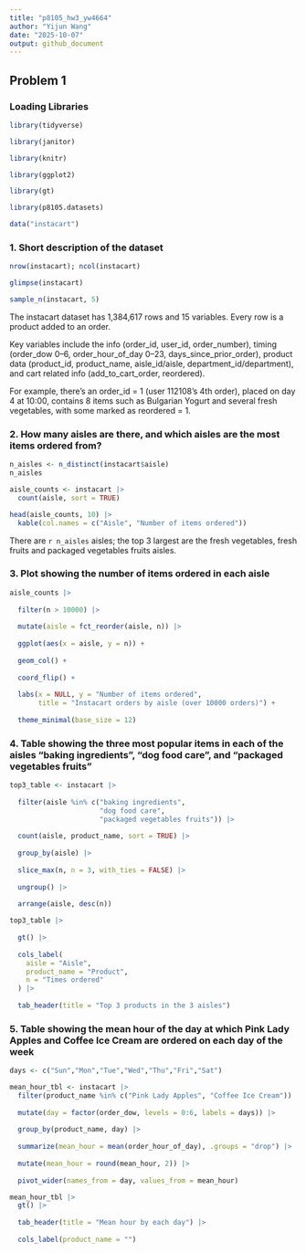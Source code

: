 ```yaml
---
title: "p8105_hw3_yw4664"
author: "Yijun Wang"
date: "2025-10-07"
output: github_document
---
```


## Problem 1

### Loading Libraries

```r
library(tidyverse)

library(janitor)

library(knitr)

library(ggplot2)

library(gt)

library(p8105.datasets)

data("instacart")
```

### 1. Short description of the dataset

```r

nrow(instacart); ncol(instacart)

glimpse(instacart)

sample_n(instacart, 5)

```
The instacart dataset has 1,384,617 rows and 15 variables. Every row is a product added to an order.

Key variables include the info (order_id, user_id, order_number), timing (order_dow 0–6, order_hour_of_day 0–23, days_since_prior_order), product data (product_id, product_name, aisle_id/aisle, department_id/department), and cart related info (add_to_cart_order, reordered).

For example, there's an order_id = 1 (user 112108’s 4th order), placed on day 4 at 10:00, contains 8 items such as Bulgarian Yogurt and several fresh vegetables, with some marked as reordered = 1.

### 2. How many aisles are there, and which aisles are the most items ordered from?

```r

n_aisles <- n_distinct(instacart$aisle)
n_aisles

aisle_counts <- instacart |> 
  count(aisle, sort = TRUE)

head(aisle_counts, 10) |> 
  kable(col.names = c("Aisle", "Number of items ordered"))

```
There are ```r n_aisles``` aisles; the top 3 largest are the fresh vegetables, fresh fruits and packaged vegetables fruits aisles.

### 3. Plot showing the number of items ordered in each aisle

```r

aisle_counts |> 
  
  filter(n > 10000) |>
  
  mutate(aisle = fct_reorder(aisle, n)) |>
  
  ggplot(aes(x = aisle, y = n)) +
  
  geom_col() +
  
  coord_flip() +
  
  labs(x = NULL, y = "Number of items ordered",
       title = "Instacart orders by aisle (over 10000 orders)") +
  
  theme_minimal(base_size = 12)

```
### 4. Table showing the three most popular items in each of the aisles “baking ingredients”, “dog food care”, and “packaged vegetables fruits”

```r
top3_table <- instacart |>
  
  filter(aisle %in% c("baking ingredients",
                      "dog food care",
                      "packaged vegetables fruits")) |>
  
  count(aisle, product_name, sort = TRUE) |>
  
  group_by(aisle) |>
  
  slice_max(n, n = 3, with_ties = FALSE) |>
  
  ungroup() |>
  
  arrange(aisle, desc(n))

top3_table |>
  
  gt() |>
  
  cols_label(
    aisle = "Aisle",
    product_name = "Product",
    n = "Times ordered"
  ) |>
  
  tab_header(title = "Top 3 products in the 3 aisles")

```

### 5. Table showing the mean hour of the day at which Pink Lady Apples and Coffee Ice Cream are ordered on each day of the week

```r
days <- c("Sun","Mon","Tue","Wed","Thu","Fri","Sat")

mean_hour_tbl <- instacart |>
  filter(product_name %in% c("Pink Lady Apples", "Coffee Ice Cream")) |>
  
  mutate(day = factor(order_dow, levels = 0:6, labels = days)) |>
  
  group_by(product_name, day) |>
  
  summarize(mean_hour = mean(order_hour_of_day), .groups = "drop") |>
  
  mutate(mean_hour = round(mean_hour, 2)) |>
  
  pivot_wider(names_from = day, values_from = mean_hour)

mean_hour_tbl |> 
  gt() |>
  
  tab_header(title = "Mean hour by each day") |>
  
  cols_label(product_name = "") 

```
